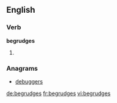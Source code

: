 
==English==

===Verb===
'''begrudges'''

# {{third-person singular of|[[begrudge]]}}

===Anagrams===
* [[debuggers#English|debuggers]]

[[de:begrudges]]
[[fr:begrudges]]
[[vi:begrudges]]